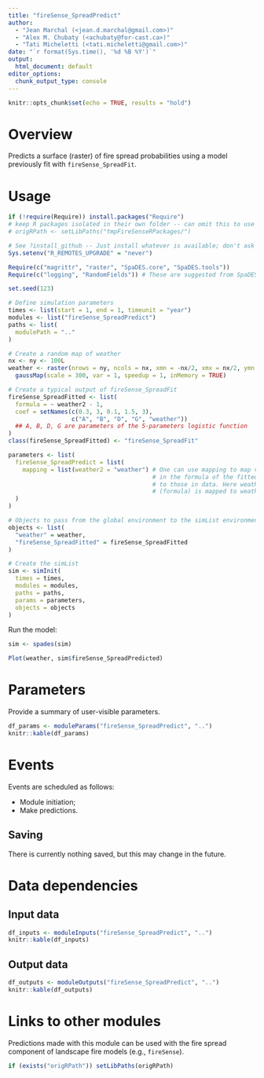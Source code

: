 ```yaml
---
title: "fireSense_SpreadPredict"
author:
  - "Jean Marchal (<jean.d.marchal@gmail.com>)"
  - "Alex M. Chubaty (<achubaty@for-cast.ca>)"
  - "Tati Micheletti (<tati.micheletti@gmail.com>)"
date: "`r format(Sys.time(), '%d %B %Y')`"
output:
  html_document: default
editor_options: 
  chunk_output_type: console
---
```


```r
knitr::opts_chunk$set(echo = TRUE, results = "hold")
```

# Overview

Predicts a surface (raster) of fire spread probabilities using a model previously fit with `fireSense_SpreadFit`.

# Usage

```r
if (!require(Require)) install.packages("Require")
# keep R packages isolated in their own folder -- can omit this to use existing packages (may not work correctly)
# origRPath <- setLibPaths("tmpFireSenseRPackages/")   

# See ?install_github -- Just install whatever is available; don't ask for further updates -- this prevents prompts to update
Sys.setenv("R_REMOTES_UPGRADE" = "never") 

Require(c("magrittr", "raster", "SpaDES.core", "SpaDES.tools"))
Require(c("logging", "RandomFields")) # These are suggested from SpaDES.core and used

set.seed(123)

# Define simulation parameters
times <- list(start = 1, end = 1, timeunit = "year")
modules <- list("fireSense_SpreadPredict")
paths <- list(
  modulePath = ".."
)

# Create a random map of weather
nx <- ny <- 100L
weather <- raster(nrows = ny, ncols = nx, xmn = -nx/2, xmx = nx/2, ymn = -ny/2, ymx = ny/2) %>%
  gaussMap(scale = 300, var = 1, speedup = 1, inMemory = TRUE)

# Create a typical output of fireSense_SpreadFit
fireSense_SpreadFitted <- list(
  formula = ~ weather2 - 1,
  coef = setNames(c(0.3, 3, 0.1, 1.5, 3),
                  c("A", "B", "D", "G", "weather"))
  ## A, B, D, G are parameters of the 5-parameters logistic function
)
class(fireSense_SpreadFitted) <- "fireSense_SpreadFit"

parameters <- list(
  fireSense_SpreadPredict = list(
    mapping = list(weather2 = "weather") # One can use mapping to map variables
                                         # in the formula of the fitted object
                                         # to those in data. Here weather2
                                         # (formula) is mapped to weather (data).
  )
)

# Objects to pass from the global environment to the simList environment
objects <- list(
  "weather" = weather,
  "fireSense_SpreadFitted" = fireSense_SpreadFitted
)

# Create the simList
sim <- simInit(
  times = times,
  modules = modules,
  paths = paths,
  params = parameters,
  objects = objects
)
```

Run the model: <!-- TODO: This doesn't have data, so doesn't run -->

```r
sim <- spades(sim)

Plot(weather, sim$fireSense_SpreadPredicted)
```

# Parameters

Provide a summary of user-visible parameters.

```r
df_params <- moduleParams("fireSense_SpreadPredict", "..")
knitr::kable(df_params)
```

# Events

Events are scheduled as follows:

- Module initiation;
- Make predictions.

## Saving

There is currently nothing saved, but this may change in the future. <!-- TODO -->

# Data dependencies

## Input data

```r
df_inputs <- moduleInputs("fireSense_SpreadPredict", "..")
knitr::kable(df_inputs)
```

## Output data

```r
df_outputs <- moduleOutputs("fireSense_SpreadPredict", "..")
knitr::kable(df_outputs)
```

# Links to other modules

Predictions made with this module can be used with the fire spread component of landscape fire models (e.g., `fireSense`). <!-- TODO -->

```r
if (exists("origRPath")) setLibPaths(origRPath)   
```
